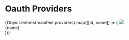 
# Oauth Providers

<div className="grid gap-x-4 gap-y-4 grid-cols-4 w-full my-4">
  {Object.entries(manifest.providers).map(([id, name]) => (
    <Link
      href={`/reference/core/providers/${id}`}
      key={name}
      className="p-4 border border-solid border-slate-200 rounded-lg flex flex-col items-center justify-between w-36 shadow-lg h-32"
    >
      <img src={`/img/providers/${id}.svg`} className="w-11 mt-2" />
      <div class="text-sm text-center">{name}</div>
    </Link>
  ))}
</div>
